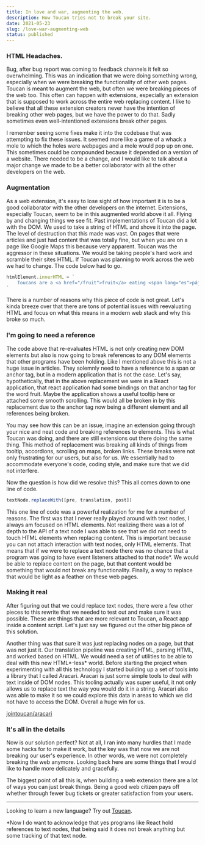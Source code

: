 ```yaml
---
title: In love and war, augmenting the web.
description: How Toucan tries not to break your site.
date: 2021-05-23
slug: /love-war-augmenting-web
status: published
---
```


### HTML Headaches.

Bug, after bug report was coming to feedback channels it felt so overwhelming. This was an indication that we were doing something wrong, especially when we were breaking the functionality of other web pages. Toucan is meant to augment the web, but often we were breaking pieces of the web too. This often can happen with extensions, especially an extension that is supposed to work across the entire web replacing content. I like to believe that all these extension creators never have the intention of breaking other web pages, but we have the power to do that. Sadly sometimes even well-intentioned extensions break other pages.

I remember seeing some fixes make it into the codebase that was attempting to fix these issues. It seemed more like a game of a whack a mole to which the holes were webpages and a mole would pop up on one. This sometimes could be compounded because it depended on a version of a website. There needed to be a change, and I would like to talk about a major change we made to be a better collaborator with all the other developers on the web.

### Augmentation

As a web extension, it's easy to lose sight of how important it is to be a good collaborator with the other developers on the internet. Extensions, especially Toucan, seem to be in this augmented world above it all. Flying by and changing things we see fit. Past implementations of Toucan did a lot with the DOM. We used to take a string of HTML and shove it into the page. The level of destruction that this made was vast. On pages that were articles and just had content that was totally fine, but when you are on a page like Google Maps this because very apparent. Toucan was the aggressor in these situations. We would be taking people's hard work and scramble their sites HTML. If Toucan was planning to work across the web we had to change. The code below had to go.

```javascript
htmlElement.innerHTML = `
	Toucans are a <a href="/fruit">fruit</a> eating <span lang="es">pájaro</span>.
`
```

There is a number of reasons why this piece of code is not great. Let's kinda breeze over that there are tons of potential issues with reevaluating HTML and focus on what this means in a modern web stack and why this broke so much.

### I'm going to need a reference

The code above that re-evaluates HTML is not only creating new DOM elements but also is now going to break references to any DOM elements that other programs have been holding. Like I mentioned above this is not a huge issue in articles. They solemnly need to have a reference to a span or anchor tag, but in a modern application that is not the case. Let's say, hypothetically, that in the above replacement we were in a React application, that react application had some bindings on that anchor tag for the word fruit. Maybe the application shows a useful tooltip here or attached some smooth scrolling. This would all be broken in by this replacement due to the anchor tag now being a different element and all references being broken.

You may see how this can be an issue, imagine an extension going through your nice and neat code and breaking references to elements. This is what Toucan was doing, and there are still extensions out there doing the same thing. This method of replacement was breaking all kinds of things from tooltip, accordions, scrolling on maps, broken links. These breaks were not only frustrating for our users, but also for us. We essentially had to accommodate everyone's code, coding style, and make sure that we did not interfere.

Now the question is how did we resolve this? This all comes down to one line of code.

```javascript
textNode.replaceWith([pre, translation, post])
```

This one line of code was a powerful realization for me for a number of reasons. The first was that I never really played around with text nodes, I always am focused on HTML elements. Not realizing there was a lot of depth to the API of a text node I was able to see that we did not need to touch HTML elements when replacing content. This is important because you can not attach interaction with text nodes, only HTML elements. That means that if we were to replace a text node there was no chance that a program was going to have event listeners attached to that node\*. We would be able to replace content on the page, but that content would be something that would not break any functionality. Finally, a way to replace that would be light as a feather on these web pages.

### Making it real

After figuring out that we could replace text nodes, there were a few other pieces to this rewrite that we needed to test out and make sure it was possible. These are things that are more relevant to Toucan, a React app inside a content script. Let's just say we figured out the other big piece of this solution.

Another thing was that sure it was just replacing nodes on a page, but that was not just it. Our translation pipeline was creating HTML, parsing HTML, and worked based on HTML. We would need a set of utilities to be able to deal with this new HTML*-less* world. Before starting the project when experimenting with all this technology I started building up a set of tools into a library that I called Aracari. Aracari is just some simple tools to deal with text inside of DOM nodes. This tooling actually was super useful, it not only allows us to replace text the way you would do it in a string. Aracari also was able to make it so we could explore this data in areas to which we did not have to access the DOM. Overall a huge win for us.

[jointoucan/aracari](https://github.com/jointoucan/aracari)

### It's all in the details

Now is our solution perfect? Not at all, I ran into many hurdles that I made some hacks for to make it work, but the key was that now we are not breaking our user's experience. In other words, we were not completely breaking the web anymore. Looking back here are some things that I would like to handle more delicately and gracefully.

The biggest point of all this is, when building a web extension there are a lot of ways you can just break things. Being a good web citizen pays off whether through fewer bug tickets or greater satisfaction from your users.

---

Looking to learn a new language? Try out [Toucan](https://jointoucan.com).

\*Now I do want to acknowledge that yes programs like React hold references to text nodes, that being said it does not break anything but some tracking of that text node.
